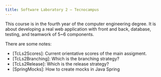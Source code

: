```yaml
---
title: Software Laboratory 2 — Tecnocampus
---
```


This course is in the fourth year of the computer engineering degree. 
It is about developing a real web application with front and back, database, testing, and teamwork of 5~6 components.

There are some notes:

- [TcLs2Scores]: Current orientative scores of the main assigment.
- [TcLs2Branching]: Which is the branching strategy?
- [TcLs2Release]: Which is the release strategy?
- [SpringMocks]: How to create mocks in Java Spring